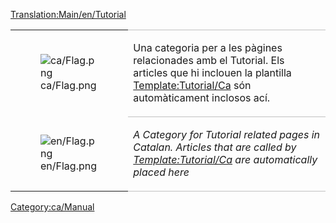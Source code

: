 [[Translation:Main/en/Tutorial]]
{| 
|- valign="top"
| [[File:ca/Flag.png]]
| style="border-top:1px solid silver; border-bottom:1px solid silver;" |Una categoria per a les pàgines relacionades amb el Tutorial. Els articles que hi inclouen la plantilla [[Template/ca/Tutorial|Template:Tutorial/Ca]] són automàticament inclosos ací.
|- valign="top"
| [[File:en/Flag.png]]
| style="border-bottom:1px solid silver;" |''A Category for Tutorial related pages in Catalan. Articles that are called by [[Template/ca/Tutorial|Template:Tutorial/Ca]] are automatically placed here''
|}

[[Category:ca/Manual]]